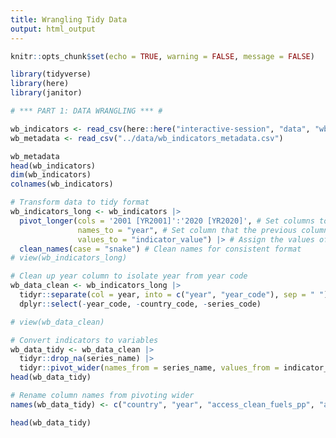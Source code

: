 ```yaml
---
title: Wrangling Tidy Data
output: html_output
---
```


```r
knitr::opts_chunk$set(echo = TRUE, warning = FALSE, message = FALSE)

library(tidyverse)
library(here)
library(janitor)
```

```r
# *** PART 1: DATA WRANGLING *** #

wb_indicators <- read_csv(here::here("interactive-session", "data", "wb_indicators.csv"), na = c("..", ""))
wb_metadata <- read_csv("../data/wb_indicators_metadata.csv")

wb_metadata
head(wb_indicators)
dim(wb_indicators)
colnames(wb_indicators)

# Transform data to tidy format
wb_indicators_long <- wb_indicators |>
  pivot_longer(cols = '2001 [YR2001]':'2020 [YR2020]', # Set columns to target for pivot function
               names_to = "year", # Set column that the previous column names are being transformed to
               values_to = "indicator_value") |> # Assign the values of those columns to a new single column
  clean_names(case = "snake") # Clean names for consistent format
# view(wb_indicators_long)

# Clean up year column to isolate year from year code
wb_data_clean <- wb_indicators_long |>
  tidyr::separate(col = year, into = c("year", "year_code"), sep = " ") |>
  dplyr::select(-year_code, -country_code, -series_code)

# view(wb_data_clean)

# Convert indicators to variables
wb_data_tidy <- wb_data_clean |>
  tidyr::drop_na(series_name) |>
  tidyr::pivot_wider(names_from = series_name, values_from = indicator_value)
head(wb_data_tidy)

# Rename column names from pivoting wider
names(wb_data_tidy) <- c("country", "year", "access_clean_fuels_pp", "access_electricity_pp", "co2_emissions_kt", "fossil_fuel_cons_pt", "water_stress")

head(wb_data_tidy)
```
